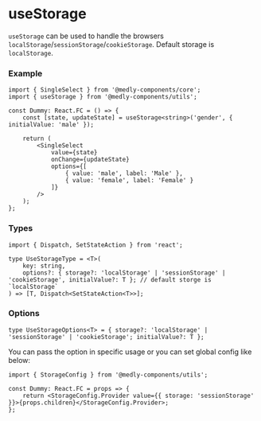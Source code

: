 
<Meta title="Utils/hooks/useStorage" />

# useStorage

`useStorage` can be used to handle the browsers `localStorage`/`sessionStorage`/`cookieStorage`. Default storage is `localStorage`.

### Example

```tsx
import { SingleSelect } from '@medly-components/core';
import { useStorage } from '@medly-components/utils';

const Dummy: React.FC = () => {
    const [state, updateState] = useStorage<string>('gender', { initialValue: 'male' });

    return (
        <SingleSelect
            value={state}
            onChange={updateState}
            options={[
                { value: 'male', label: 'Male' },
                { value: 'female', label: 'Female' }
            ]}
        />
    );
};
```

### Types

```tsx
import { Dispatch, SetStateAction } from 'react';

type UseStorageType = <T>(
    key: string,
    options?: { storage?: 'localStorage' | 'sessionStorage' | 'cookieStorage', initialValue?: T }; // default storge is `localStorage`
) => [T, Dispatch<SetStateAction<T>>];
```

### Options

```tsx
type UseStorageOptions<T> = { storage?: 'localStorage' | 'sessionStorage' | 'cookieStorage'; initialValue?: T };
```

You can pass the option in specific usage or you can set global config like below:

```tsx
import { StorageConfig } from '@medly-components/utils';

const Dummy: React.FC = props => {
    return <StorageConfig.Provider value={{ storage: 'sessionStorage' }}>{props.children}</StorageConfig.Provider>;
};
```
